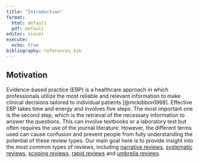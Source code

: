 ```yaml
---
title: "Introduction"
format:
  html: default
  pdf: default
editor: visual
execute: 
  echo: true
bibliography: references.bib
---
```


## Motivation

Evidence-based practice (EBP) is a healthcare approach in which professionals utilize the most reliable and relevant information to make clinical decisions tailored to individual patients [@mckibbon1998]. Effective EBP takes time and energy and involves five steps. The most important one is the second step, which is the retrieval of the necessary information to answer the questions. This can involve textbooks or a laboratory test but often requires the use of the journal literature. However, the different terms used can cause confusion and prevent people from fully understanding the potential of these review types. Our main goal here is to provide insight into the most common types of reviews, including [narrative reviews](narrative_reviews.qmd), [systematic reviews](systematic_reviews.qmd), [scoping reviews](scoping_reviews.qmd), [rapid reviews](rapid_reviews.qmd) and [umbrella reviews](umbrella_reviews.qmd).
